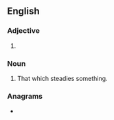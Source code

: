 ==English==

===Adjective===
{{head|en|comparative adjective}}

# {{en-comparative of|steady}}

===Noun===
{{en-noun}}

# That which steadies something.

===Anagrams===
* {{anagrams|en|a=adeeirst|readiest|seriated|siderate}}
